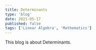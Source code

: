 ---
title: Determinants
type: 'blog'
date: 2021-05-17
published: false
tags: ['Linear Algebra', 'Mathematics']
---

This blog is about Determinants.
